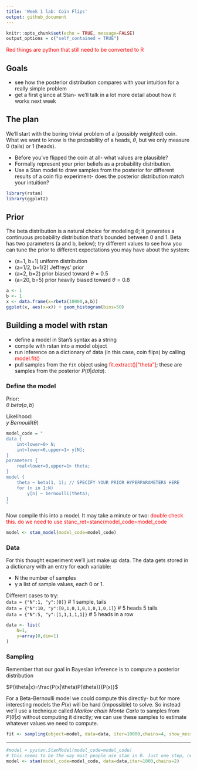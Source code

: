 ```yaml
---
title: 'Week 1 lab: Coin Flips'
output: github_document
---
```


```r
knitr::opts_chunk$set(echo = TRUE, message=FALSE)
output_options = c("self_contained = TRUE")
```

<span style="color:red">Red things are python that still need to be converted to R</span>

## Goals

* see how the posterior distribution compares with your intuition for a really simple problem  
* get a first glance at Stan- we'll talk in a lot more detail about how it works next week

## The plan
We'll start with the boring trivial problem of a (possibly weighted) coin. What we want to know is the probability of a heads, $\theta$, but we only measure 0 (tails) or 1 (heads). 

* Before you've flipped the coin at all- what values are plausible?  
* Formally represent your prior beliefs as a probability distribution.  
* Use a Stan model to draw samples from the posterior for different results of a coin flip experiment- does the posterior distribution match your intuition?

```r
library(rstan)
library(ggplot2)
```

## Prior

The beta distribution is a natural choice for modeling $\theta$; it generates a continuous probability distribution that's bounded between 0 and 1. Beta has two parameters (a and b, below); try different values to see how you can tune the prior to different expectations you may have about the system:

* (a=1, b=1) uniform distribution  
* (a=1/2, b=1/2) Jeffreys' prior  
* (a=2, b=2) prior biased toward $\theta=0.5$  
* (a=20, b=5) prior heavily biased toward $\theta=0.8$

```r
a <- 1
b <- 1
x <- data.frame(x=rbeta(10000,a,b))
ggplot(x, aes(x=x)) + geom_histogram(bins=50)
```

## Building a model with rstan

* define a model in Stan's syntax as a string  
* compile with rstan into a model object  
* run inference on a dictionary of data (in this case, coin flips) by calling <span style="color:red">model.fit()</span>  
* pull samples from the `fit` object using <span style="color:red">fit.extract()["theta"]</span>; these are samples from the posterior $P(\theta|data)$.

### Define the model

Prior:  
$\theta~beta(a,b)$  

Likelihood:  
$y~Bernoulli(\theta)$

```r
model_code = "
data {
    int<lower=0> N;
    int<lower=0,upper=1> y[N];
}
parameters {
    real<lower=0,upper=1> theta;
}
model {
    theta ~ beta(1, 1); // SPECIFY YOUR PRIOR HYPERPARAMETERS HERE
    for (n in 1:N)
        y[n] ~ bernoulli(theta);
}
"
```

Now compile this into a model. It may take a minute or two: <span style="color:red">double check this. do we need to use stanc_ret=stanc(model_code=model_code</span>

```r
model <- stan_model(model_code=model_code)
```

### Data

For this thought experiment we'll just make up data. The data gets stored in a dictionary with an entry for each variable:

* N the number of samples  
* y a list of sample values, each 0 or 1.

Different cases to try:  
```data = {"N":1, "y":[0]}``` # 1 sample, tails  
```data = {"N":10, "y":[0,1,0,1,0,1,0,1,0,1]}``` # 5 heads 5 tails  
```data = {"N":5, "y":[1,1,1,1,1]}``` # 5 heads in a row  


```r
data <- list(
    N=1,
    y=array(0,dim=1)
)
```

### Sampling

Remember that our goal in Bayesian inference is to compute a posterior distribution

$P(\theta|x)=\frac{P(x|\theta)P(\theta)}{P(x)}$

For a Beta-Bernoulli model we could compute this directly- but for more interesting models the $P(x)$ will be hard (impossible) to solve. So instead we'll use a technique called *Markov chain Monte Carlo* to samples from $P(\theta|x)$ without computing it directly; we can use these samples to estimate whatever values we need to compute.

```r
fit <- sampling(object=model, data=data, iter=10000,chains=4, show_messages=FALSE)
```



***

```r
#model = pystan.StanModel(model_code=model_code)
# this seems to be the way most people use stan in R. Just one step, not split into compile and sample
model <- stan(model_code=model_code, data=data,iter=1000,chains=2)
```
